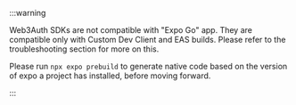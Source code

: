 :::warning

Web3Auth SDKs are not compatible with "Expo Go" app. They are compatible only with Custom Dev Client and EAS builds. Please refer to the
troubleshooting section for more on this.

Please run `npx expo prebuild` to generate native code based on the version of expo a project has installed, before moving forward.

:::
